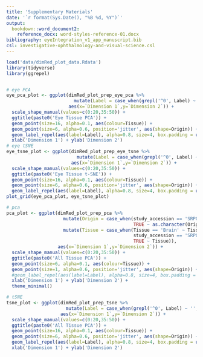 ```yaml
---
title: 'Supplementary Materials'
date: '`r format(Sys.Date(), "%B %d, %Y")`'
output:
  bookdown::word_document2:
    reference_docx: word-styles-reference-01.docx
bibliography: eyeIntegration_v1_app_manuscript.bib
csl: investigative-ophthalmology-and-visual-science.csl
---
```


```r
load('data/dimRed_plot_data.Rdata')
library(tidyverse)
library(ggrepel)


# eye PCA
eye_pca_plot <- ggplot(dimRed_plot_prep_eye_pca %>% 
                         mutate(Label = case_when(grepl('^0', Label) ~ '', TRUE ~ Label)),
                       aes(x=`Dimension 1`,y=`Dimension 2`)) +
  scale_shape_manual(values=c(0:20,35:50)) +
  ggtitle(paste0('Eye Tissue PCA')) +
  geom_point(size=16, alpha=0.1, aes(colour=Tissue)) +
  geom_point(size=6, alpha=0.6, position='jitter', aes(shape=Origin)) +
  geom_label_repel(aes(label=Label), alpha=0.8, size=4, box.padding = unit(0.3, "lines")) + theme_minimal() +
  xlab('Dimension 1') + ylab('Dimension 2')
# eye tSNE
eye_tsne_plot <- ggplot(dimRed_plot_prep_eye_tsne %>% 
                          mutate(Label = case_when(grepl('^0', Label) ~ '', TRUE ~ Label)),
                        aes(x=`Dimension 1`,y=`Dimension 2`)) +
  scale_shape_manual(values=c(0:20,35:50)) +
  ggtitle(paste0('Eye Tissue t-SNE')) +
  geom_point(size=16, alpha=0.1, aes(colour=Tissue)) +
  geom_point(size=6, alpha=0.6, position='jitter', aes(shape=Origin)) +
  geom_label_repel(aes(label=Label), alpha=0.8, size=4, box.padding = unit(0.3, "lines")) + theme_minimal()
plot_grid(eye_pca_plot, eye_tsne_plot)

# pca
pca_plot <- ggplot(dimRed_plot_prep_pca %>% 
                     mutate(Origin = case_when(study_accession == 'SRP012682' ~ 'Adult Tissue',
                                               TRUE ~ as.character(Origin))) %>% 
                     mutate(Tissue = case_when(Tissue == 'Brain' ~ Tissue,
                                               study_accession == 'SRP012682' ~ 'GTEx',
                                               TRUE ~ Tissue)),
                   aes(x=`Dimension 1`,y=`Dimension 2`)) +
  scale_shape_manual(values=c(0:20,35:50)) +
  ggtitle(paste0('All Tissue PCA')) +
  geom_point(size=6, alpha=0.1, aes(colour=Tissue)) +
  geom_point(size=1, alpha=0.6, position='jitter', aes(shape=Origin)) +
  #geom_label_repel(aes(label=Label), alpha=0.8, size=4, box.padding = unit(0.3, "lines")) + theme_minimal() +
  xlab('Dimension 1') + ylab('Dimension 2') +
  theme_minimal()

# tSNE
tsne_plot <- ggplot(dimRed_plot_prep_tsne %>% 
                      mutate(Label = case_when(grepl('^0', Label) ~ '', TRUE ~ Label)),
                    aes(x=`Dimension 1`,y=`Dimension 2`)) +
  scale_shape_manual(values=c(0:20,35:50)) +
  ggtitle(paste0('All Tissue PCA')) +
  geom_point(size=16, alpha=0.1, aes(colour=Tissue)) +
  geom_point(size=6, alpha=0.6, position='jitter', aes(shape=Origin)) +
  geom_label_repel(aes(label=Label), alpha=0.8, size=4, box.padding = unit(0.3, "lines")) + theme_minimal() +
  xlab('Dimension 1') + ylab('Dimension 2')

```